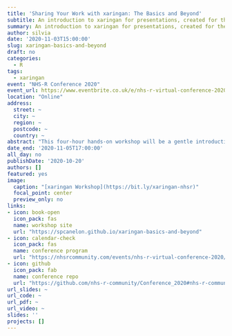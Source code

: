 ```yaml
---
title: 'Sharing Your Work with xaringan: The Basics and Beyond'
subtitle: An introduction to xaringan for presentations, created for the [NHS-R Community](https://nhsrcommunity.com/about/) [2020 Virtual Conference](https://nhsrcommunity.com/nhsr-conference-2020/)
summary: An introduction to xaringan for presentations, created for the [NHS-R Community](https://nhsrcommunity.com/about/) [2020 Virtual Conference](https://nhsrcommunity.com/nhsr-conference-2020/)
author: silvia
date: '2020-11-03T15:00:00'
slug: xaringan-basics-and-beyond
draft: no
categories:
  - R
tags:
  - xaringan
event: "NHS-R Conference 2020"
event_url: https://www.eventbrite.co.uk/e/nhs-r-virtual-conference-2020-tickets-116861085653
location: "Online"
address:
  street: ~
  city: ~
  region: ~
  postcode: ~
  country: ~
abstract: "This four-hour hands-on workshop will be a gentle introduction to the xaringan package as a tool to create impressive presentation slides that can be deployed to the web for easy sharing. <br/><br/>Day 1 (Nov. 3, 3-5pm BST) will cover the nuts and bolts of creating presentation slides using xaringan and deploying them in HTML format for easy sharing with others. <br/><br/>Day 2 (Nov. 5, 3-5pm BST) will cover how to take your slides to the next level with the xaringanExtra package and how to customize slides with CSS.<br/><br/>This workshop is designed for R users already familiar with R Markdown and GitHub."
date_end: '2020-11-05T17:00:00'
all_day: no
publishDate: '2020-10-20'
authors: []
featured: yes
image:
  caption: "[xaringan Workshop](https://bit.ly/xaringan-nhsr)"
  focal_point: center
  preview_only: no
links:
- icon: book-open
  icon_pack: fas
  name: workshop site
  url: "https://spcanelon.github.io/xaringan-basics-and-beyond"
- icon: calendar-check
  icon_pack: fas
  name: conference program
  url: "https://nhsrcommunity.com/events/nhs-r-virtual-conference-2020/"
- icon: github
  icon_pack: fab
  name: conference repo
  url: "https://github.com/nhs-r-community/Conference_2020#nhs-r-community-conference-workshops-2020-"
url_slides: ~
url_code: ~
url_pdf: ~
url_video: ~
slides: ''
projects: []
---
```

